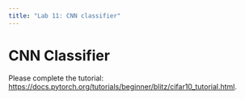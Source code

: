```yaml
---
title: "Lab 11: CNN classifier"
---
```


# CNN Classifier

Please complete the tutorial: <https://docs.pytorch.org/tutorials/beginner/blitz/cifar10_tutorial.html>.

